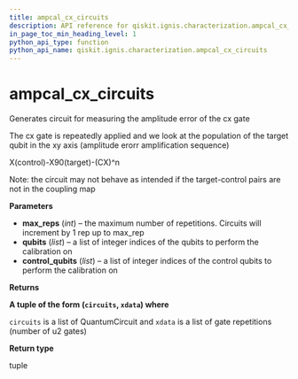 ```yaml
---
title: ampcal_cx_circuits
description: API reference for qiskit.ignis.characterization.ampcal_cx_circuits
in_page_toc_min_heading_level: 1
python_api_type: function
python_api_name: qiskit.ignis.characterization.ampcal_cx_circuits
---
```


# ampcal\_cx\_circuits

<Function id="qiskit.ignis.characterization.ampcal_cx_circuits" isDedicatedPage={true} github="https://github.com/qiskit-community/qiskit-ignis/tree/stable/0.3/qiskit/ignis/characterization/gates/circuits.py" signature="ampcal_cx_circuits(max_reps, qubits, control_qubits)">
  Generates circuit for measuring the amplitude error of the cx gate

  The cx gate is repeatedly applied and we look at the population of the target qubit in the xy axis (amplitude erorr amplification sequence)

  X(control)-X90(target)-(CX)^n

  Note: the circuit may not behave as intended if the target-control pairs are not in the coupling map

  **Parameters**

  *   **max\_reps** (*int*) – the maximum number of repetitions. Circuits will increment by 1 rep up to max\_rep
  *   **qubits** (*list*) – a list of integer indices of the qubits to perform the calibration on
  *   **control\_qubits** (*list*) – a list of integer indices of the control qubits to perform the calibration on

  **Returns**

  **A tuple of the form (`circuits`, `xdata`) where**

  `circuits` is a list of QuantumCircuit and `xdata` is a list of gate repetitions (number of u2 gates)

  **Return type**

  tuple
</Function>

